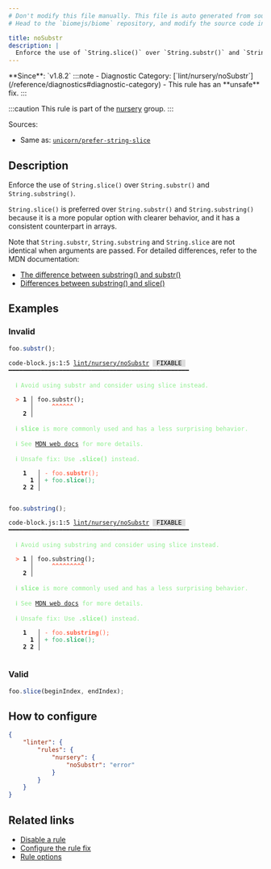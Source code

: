 ```yaml
---
# Don't modify this file manually. This file is auto generated from source, and you will lose your changes next time the website is built.
# Head to the `biomejs/biome` repository, and modify the source code in there.

title: noSubstr
description: |
  Enforce the use of `String.slice()` over `String.substr()` and `String.substring()`.
---
```


<Tabs>
<TabItem label="JavaScript (and super languages)" icon="seti:javascript">
**Since**: `v1.8.2`
:::note
- Diagnostic Category: [`lint/nursery/noSubstr`](/reference/diagnostics#diagnostic-category)
- This rule has an **unsafe** fix.
:::

:::caution
This rule is part of the [nursery](/linter/rules/#nursery) group.
:::

Sources: 
- Same as: <a href="https://github.com/sindresorhus/eslint-plugin-unicorn/blob/main/docs/rules/prefer-string-slice.md" target="_blank"><code>unicorn/prefer-string-slice</code></a>

## Description
Enforce the use of `String.slice()` over `String.substr()` and `String.substring()`.

`String.slice()` is preferred over `String.substr()` and `String.substring()` because it is a more popular option with clearer behavior,
and it has a consistent counterpart in arrays.

Note that `String.substr`, `String.substring` and `String.slice` are not identical when arguments are passed.
For detailed differences, refer to the MDN documentation:

- [The difference between substring() and substr()](https://developer.mozilla.org/en-US/docs/Web/JavaScript/Reference/Global_Objects/String/substring#the_difference_between_substring_and_substr)
- [Differences between substring() and slice()](https://developer.mozilla.org/en-US/docs/Web/JavaScript/Reference/Global_Objects/String/substring#differences_between_substring_and_slice)

## Examples

### Invalid

```js
foo.substr();
```

<pre class="language-text"><code class="language-text">code-block.js:1:5 <a href="https://biomejs.dev/linter/rules/no-substr">lint/nursery/noSubstr</a> <span style="color: #000; background-color: #ddd;"> FIXABLE </span> ━━━━━━━━━━━━━━━━━━━━━━━━━━━━━━━━━━━━━━━━━━━━━━━━━━<br /><br />  <strong><span style="color: lightgreen;">ℹ</span></strong> <span style="color: lightgreen;">Avoid using substr and consider using slice instead.</span><br />  <br />  <strong><span style="color: Tomato;">&gt;</span></strong> <strong>1 │ </strong>foo.substr();<br />   <strong>   │ </strong>    <strong><span style="color: Tomato;">^</span></strong><strong><span style="color: Tomato;">^</span></strong><strong><span style="color: Tomato;">^</span></strong><strong><span style="color: Tomato;">^</span></strong><strong><span style="color: Tomato;">^</span></strong><strong><span style="color: Tomato;">^</span></strong><br />    <strong>2 │ </strong><br />  <br />  <strong><span style="color: lightgreen;">ℹ</span></strong> <span style="color: lightgreen;"><strong>slice</strong></span><span style="color: lightgreen;"> is more commonly used and has a less surprising behavior.</span><br />  <br />  <strong><span style="color: lightgreen;">ℹ</span></strong> <span style="color: lightgreen;">See </span><span style="color: lightgreen;"><a href="https://developer.mozilla.org/en-US/docs/Web/JavaScript/Reference/Global_Objects/String/substring#the_difference_between_substring_and_substr">MDN web docs</a></span><span style="color: lightgreen;"> for more details.</span><br />  <br />  <strong><span style="color: lightgreen;">ℹ</span></strong> <span style="color: lightgreen;">Unsafe fix</span><span style="color: lightgreen;">: </span><span style="color: lightgreen;">Use </span><span style="color: lightgreen;"><strong>.slice()</strong></span><span style="color: lightgreen;"> instead.</span><br />  <br />    <strong>1</strong>  <strong> │ </strong><span style="color: Tomato;">-</span> <span style="color: Tomato;">f</span><span style="color: Tomato;">o</span><span style="color: Tomato;">o</span><span style="color: Tomato;">.</span><span style="color: Tomato;"><strong>s</strong></span><span style="color: Tomato;"><strong>u</strong></span><span style="color: Tomato;"><strong>b</strong></span><span style="color: Tomato;"><strong>s</strong></span><span style="color: Tomato;"><strong>t</strong></span><span style="color: Tomato;"><strong>r</strong></span><span style="color: Tomato;">(</span><span style="color: Tomato;">)</span><span style="color: Tomato;">;</span><br />      <strong>1</strong><strong> │ </strong><span style="color: MediumSeaGreen;">+</span> <span style="color: MediumSeaGreen;">f</span><span style="color: MediumSeaGreen;">o</span><span style="color: MediumSeaGreen;">o</span><span style="color: MediumSeaGreen;">.</span><span style="color: MediumSeaGreen;"><strong>s</strong></span><span style="color: MediumSeaGreen;"><strong>l</strong></span><span style="color: MediumSeaGreen;"><strong>i</strong></span><span style="color: MediumSeaGreen;"><strong>c</strong></span><span style="color: MediumSeaGreen;"><strong>e</strong></span><span style="color: MediumSeaGreen;">(</span><span style="color: MediumSeaGreen;">)</span><span style="color: MediumSeaGreen;">;</span><br />    <strong>2</strong> <strong>2</strong><strong> │ </strong>  <br />  <br /></code></pre>

```js
foo.substring();
```

<pre class="language-text"><code class="language-text">code-block.js:1:5 <a href="https://biomejs.dev/linter/rules/no-substr">lint/nursery/noSubstr</a> <span style="color: #000; background-color: #ddd;"> FIXABLE </span> ━━━━━━━━━━━━━━━━━━━━━━━━━━━━━━━━━━━━━━━━━━━━━━━━━━<br /><br />  <strong><span style="color: lightgreen;">ℹ</span></strong> <span style="color: lightgreen;">Avoid using substring and consider using slice instead.</span><br />  <br />  <strong><span style="color: Tomato;">&gt;</span></strong> <strong>1 │ </strong>foo.substring();<br />   <strong>   │ </strong>    <strong><span style="color: Tomato;">^</span></strong><strong><span style="color: Tomato;">^</span></strong><strong><span style="color: Tomato;">^</span></strong><strong><span style="color: Tomato;">^</span></strong><strong><span style="color: Tomato;">^</span></strong><strong><span style="color: Tomato;">^</span></strong><strong><span style="color: Tomato;">^</span></strong><strong><span style="color: Tomato;">^</span></strong><strong><span style="color: Tomato;">^</span></strong><br />    <strong>2 │ </strong><br />  <br />  <strong><span style="color: lightgreen;">ℹ</span></strong> <span style="color: lightgreen;"><strong>slice</strong></span><span style="color: lightgreen;"> is more commonly used and has a less surprising behavior.</span><br />  <br />  <strong><span style="color: lightgreen;">ℹ</span></strong> <span style="color: lightgreen;">See </span><span style="color: lightgreen;"><a href="https://developer.mozilla.org/en-US/docs/Web/JavaScript/Reference/Global_Objects/String/substring#the_difference_between_substring_and_substr">MDN web docs</a></span><span style="color: lightgreen;"> for more details.</span><br />  <br />  <strong><span style="color: lightgreen;">ℹ</span></strong> <span style="color: lightgreen;">Unsafe fix</span><span style="color: lightgreen;">: </span><span style="color: lightgreen;">Use </span><span style="color: lightgreen;"><strong>.slice()</strong></span><span style="color: lightgreen;"> instead.</span><br />  <br />    <strong>1</strong>  <strong> │ </strong><span style="color: Tomato;">-</span> <span style="color: Tomato;">f</span><span style="color: Tomato;">o</span><span style="color: Tomato;">o</span><span style="color: Tomato;">.</span><span style="color: Tomato;"><strong>s</strong></span><span style="color: Tomato;"><strong>u</strong></span><span style="color: Tomato;"><strong>b</strong></span><span style="color: Tomato;"><strong>s</strong></span><span style="color: Tomato;"><strong>t</strong></span><span style="color: Tomato;"><strong>r</strong></span><span style="color: Tomato;"><strong>i</strong></span><span style="color: Tomato;"><strong>n</strong></span><span style="color: Tomato;"><strong>g</strong></span><span style="color: Tomato;">(</span><span style="color: Tomato;">)</span><span style="color: Tomato;">;</span><br />      <strong>1</strong><strong> │ </strong><span style="color: MediumSeaGreen;">+</span> <span style="color: MediumSeaGreen;">f</span><span style="color: MediumSeaGreen;">o</span><span style="color: MediumSeaGreen;">o</span><span style="color: MediumSeaGreen;">.</span><span style="color: MediumSeaGreen;"><strong>s</strong></span><span style="color: MediumSeaGreen;"><strong>l</strong></span><span style="color: MediumSeaGreen;"><strong>i</strong></span><span style="color: MediumSeaGreen;"><strong>c</strong></span><span style="color: MediumSeaGreen;"><strong>e</strong></span><span style="color: MediumSeaGreen;">(</span><span style="color: MediumSeaGreen;">)</span><span style="color: MediumSeaGreen;">;</span><br />    <strong>2</strong> <strong>2</strong><strong> │ </strong>  <br />  <br /></code></pre>

### Valid

```js
foo.slice(beginIndex, endIndex);
```

## How to configure
```json title="biome.json"
{
	"linter": {
		"rules": {
			"nursery": {
				"noSubstr": "error"
			}
		}
	}
}

```
## Related links

- [Disable a rule](/linter/#disable-a-lint-rule)
- [Configure the rule fix](/linter#configure-the-rule-fix)
- [Rule options](/linter/#rule-options)

</TabItem>
</Tabs>

